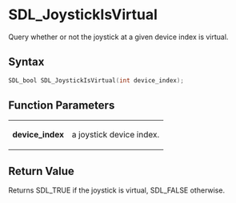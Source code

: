 = SDL_JoystickIsVirtual =

Query whether or not the joystick at a given device index is virtual.

== Syntax ==

<syntaxhighlight lang='c'>
SDL_bool SDL_JoystickIsVirtual(int device_index);
</syntaxhighlight>

== Function Parameters ==

{|
|'''device_index'''
|a joystick device index.
|}

== Return Value ==

Returns SDL_TRUE if the joystick is virtual, SDL_FALSE otherwise.


